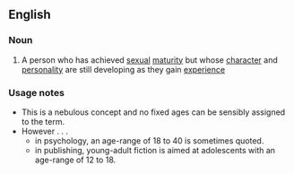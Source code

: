 ==English==

===Noun===
{{wikipedia}}
{{en-noun|sg=[[young]] [[adult]]}}

# A person who has achieved [[sexual]] [[maturity]] but whose [[character]] and [[personality]] are still developing as they gain [[experience]]

===Usage notes===
*This is a nebulous concept and no fixed ages can be sensibly assigned to the term.
*However . . .
** in psychology, an age-range of 18 to 40 is sometimes quoted.
** in publishing, young-adult fiction is aimed at adolescents with an age-range of 12 to 18.